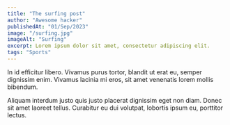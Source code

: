 ```yaml
---
title: "The surfing post"
author: "Awesome hacker"
publishedAt: "01/Sep/2023"
image: "/surfing.jpg"
imageAlt: "Surfing"
excerpt: Lorem ipsum dolor sit amet, consectetur adipiscing elit.
tags: "Sports"
---
```

In id efficitur libero. Vivamus purus tortor, blandit ut erat eu, 
semper dignissim enim. Vivamus lacinia mi eros, sit amet venenatis
lorem mollis bibendum.

Aliquam interdum justo quis justo placerat dignissim eget non diam. 
Donec sit amet laoreet tellus. Curabitur eu dui volutpat, lobortis
ipsum eu, porttitor lectus.

